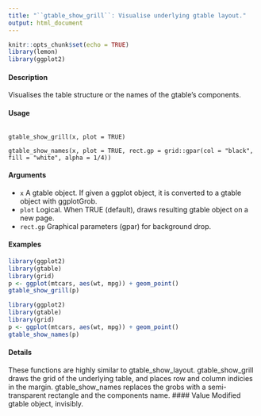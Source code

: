 ```yaml
---
title: "``gtable_show_grill``: Visualise underlying gtable layout."
output: html_document
---
```


```r
knitr::opts_chunk$set(echo = TRUE)
library(lemon)
library(ggplot2)
```


#### Description
Visualises the table structure or the names of the gtable’s components.

#### Usage
<pre><code>
gtable_show_grill(x, plot = TRUE)

gtable_show_names(x, plot = TRUE, rect.gp = grid::gpar(col = "black", fill = "white", alpha = 1/4))
</code></pre>

#### Arguments

* ``x`` A gtable object. If given a ggplot object, it is converted to a gtable object with
ggplotGrob.
* ``plot`` Logical. When TRUE (default), draws resulting gtable object on a new page.
* ``rect.gp`` Graphical parameters (gpar) for background drop.



#### Examples

```r
library(ggplot2)
library(gtable)
library(grid)
p <- ggplot(mtcars, aes(wt, mpg)) + geom_point()
gtable_show_grill(p)
```

```r
library(ggplot2)
library(gtable)
library(grid)
p <- ggplot(mtcars, aes(wt, mpg)) + geom_point()
gtable_show_names(p)
```
#### Details

These functions are highly similar to gtable_show_layout. gtable_show_grill draws the grid
of the underlying table, and places row and column indicies in the margin. gtable_show_names
replaces the grobs with a semi-transparent rectangle and the components name.
#### Value
Modified gtable object, invisibly.
